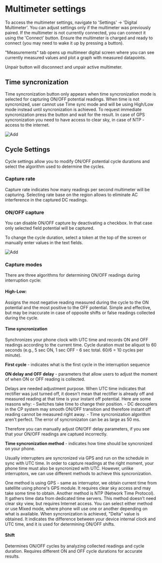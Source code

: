 
# Multimeter settings

To access the multimeter settings, navigate to 'Settings' -> 'Digital Multimeter'. You can adjust settings only if the multimeter was previously paired. If the multimeter is not currently connected, you can connect it using the 'Connect' button. Ensure the multimeter is charged and ready to connect (you may need to wake it up by pressing a button).

"Measurements" tab opens up multimeer digital screen where you can see currently measured values and plot a graph with measured datapoints.

Unpair button will disconnect and unpair active multimeter.

## Time syncronization

Time syncronization button only appears when time syncronization mode is selected for capturing ON/OFF potential readings. When time is not syncronized, user cannot use Time sync mode and will be using High/Low mode instead until syncronization is achieved.
To request immediate syncronization press the button and wait for the result. In case of GPS syncronization you need to have access to clear sky, in case of NTP - access to the internet.

<ImageView>
  <Image src="/images/multimeter/9.5.png" alt="Add" width={300} height={300} />
</ImageView>

## Cycle Settings

Cycle settings allow you to modify ON/OFF potential cycle durations and select the algorithm used to determine the cycles.

### Capture rate

Capture rate indicates how many readings per second multimeter will be capturing. Selecting rate base on the region allows to eliminate AC interference in the captured DC readings.


### ON/OFF capture

You can disable ON/OFF capture by deactivating a checkbox. In that case only selected field potential will be captured.

To change the cycle duration, select a token at the top of the screen or manually enter values in the text fields.

<ImageView>
  <Image src="/images/multimeter/9.9.png" alt="Add" width={300} height={300} />
</ImageView>

### Capture modes

There are three algorithms for determining ON/OFF readings during interruption cycle:

#### High-Low:

Assigns the most negative reading measured during the cycle to the ON potential and the most positive to the OFF potential.
Simple and effective, but may be inaccurate in case of opposite shifts or false readings collected during the cycle.

#### Time syncronization

Synchronizes your phone clock with UTC time and records ON and OFF readings according to the current time.
Cycle duration must be aliquot to 60 seconds (e.g., 5 sec ON, 1 sec OFF - 6 sec total. 60/6 = 10 cycles per minute).

**First cycle** - indicates what is the first cycle in the interruption sequence

**ON delay and OFF delay** - parameters that allow users to adjust the moment of when ON or OFF reading is collected.

<Callout type="info" emoji="ℹ️">
Delays are needed adjustment purpose. When UTC time indicates that rectifier was just turned off, it doesn't mean that rectifier is already off and measured reading at that time is your instant off potential. 
Here are some reasons why:
 - Switches take time to change their position.
 - DC decouplers in the CP system may smooth ON/OFF transition and therefore instant off reading cannot be measured right away.
 - Time syncronization algorithm aren't perfect. The error of syncronizaton can be as large as 50 ms.

Therefore you can manually adjust ON/OFF delay parameters, if you see that your ON/OFF readings are captued incorrectly. 
</Callout>

**Time syncronization method** - indicates how time should be syncronized on your phone.

<Callout type="info" emoji="ℹ️">
Usually interrupters are syncronized via GPS and run on the schedule in sync with UTC time. In order to capture readings at the right moment, your phone time must also be syncronized with UTC. However, unlike interruptors, we can use different methods to achieve this syncronization.

One method is using GPS - same as interruptor, we obtain current time from satellite using phone's GPS module. It requires clear sky access and may take some time to obtain.
Another method is NTP (Network Time Protocol). It gathers time data from dedicated time servers. This method doesn't need clear sky view, but requires Internet access.
You can select either method or use Mixed mode, where phone will use one or another depending on what is available.
When syncronization is achieved, "Delta" value is obtained. It indicates the difference between your device internal clock and UTC time, and it is used for determining ON/OFF shifts.
</Callout>

#### Shift

Determines ON/OFF cycles by analyzing collected readings and cycle duration.
Requires different ON and OFF cycle durations for accurate results.
